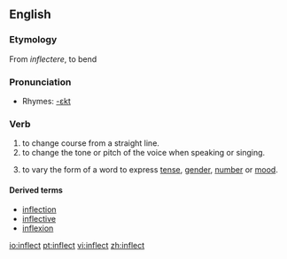 ==English==
===Etymology===
From {{L.}} ''inflectere'', to bend

===Pronunciation===
*Rhymes: [[Rhymes:English:-ɛkt|-ɛkt]]

===Verb===
{{conj|inflect|inflects|inflected|inflected|inflecting}}

#to change course from a straight line.
#to change the tone or pitch of the voice when speaking or singing.
#{{grammar}} to vary the form of a word to express [[tense]], [[gender]], [[number]] or [[mood]].

====Derived terms====
*[[inflection]]
*[[inflective]]
*[[inflexion]]

[[io:inflect]]
[[pt:inflect]]
[[vi:inflect]]
[[zh:inflect]]